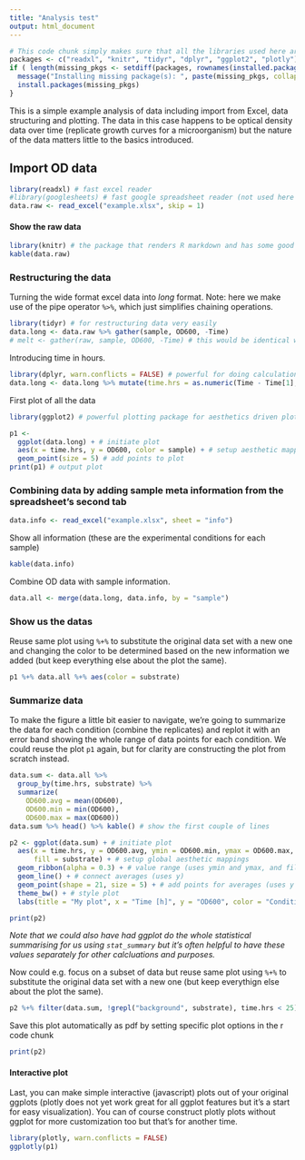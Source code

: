 ```yaml
---
title: "Analysis test"
output: html_document
---
```


```r
# This code chunk simply makes sure that all the libraries used here are installed, it will not be shown in the report (notice echo = FALSE).
packages <- c("readxl", "knitr", "tidyr", "dplyr", "ggplot2", "plotly")
if ( length(missing_pkgs <- setdiff(packages, rownames(installed.packages()))) > 0) {
  message("Installing missing package(s): ", paste(missing_pkgs, collapse = ", "))
  install.packages(missing_pkgs)
}
```


This is a simple example analysis of data including import from Excel, data structuring and plotting. The data in this case happens to be optical density data over time (replicate growth curves for a microorganism) but the nature of the data matters little to the basics introduced. 

## Import OD data

```r
library(readxl) # fast excel reader
#library(googlesheets) # fast google spreadsheet reader (not used here but could be useful)
data.raw <- read_excel("example.xlsx", skip = 1)
```

#### Show the raw data

```r
library(knitr) # the package that renders R markdown and has some good additional functionality
kable(data.raw)
```

### Restructuring the data

Turning the wide format excel data into *long* format. Note: here we make use of the pipe operator `%>%`, which just simplifies chaining operations.

```r
library(tidyr) # for restructuring data very easily
data.long <- data.raw %>% gather(sample, OD600, -Time)
# melt <- gather(raw, sample, OD600, -Time) # this would be identical without using %>%
```

Introducing time in hours.

```r
library(dplyr, warn.conflicts = FALSE) # powerful for doing calculations on data (by group, etc.)
data.long <- data.long %>% mutate(time.hrs = as.numeric(Time - Time[1], units = "hours"))
```

First plot of all the data

```r
library(ggplot2) # powerful plotting package for aesthetics driven plotting

p1 <- 
  ggplot(data.long) + # initiate plot
  aes(x = time.hrs, y = OD600, color = sample) + # setup aesthetic mappings
  geom_point(size = 5) # add points to plot
print(p1) # output plot
```


### Combining data by adding sample meta information from the spreadsheet's second tab

```r
data.info <- read_excel("example.xlsx", sheet = "info")
```

Show all information (these are the experimental conditions for each sample)

```r
kable(data.info)
```

Combine OD data with sample information.

```r
data.all <- merge(data.long, data.info, by = "sample")
```

### Show us the datas

Reuse same plot using `%+%` to substitute the original data set with a new one and changing the color to be determined based on the new information we added (but keep everything else about the plot the same). 

```r
p1 %+% data.all %+% aes(color = substrate)
```

### Summarize data

To make the figure a little bit easier to navigate, we're going to summarize the data for each condition (combine the replicates) and replot it with an error band showing the whole range of data points for each condition. We could reuse the plot `p1` again, but for clarity are constructing the plot from scratch instead. 

```r
data.sum <- data.all %>%
  group_by(time.hrs, substrate) %>%
  summarize(
    OD600.avg = mean(OD600),
    OD600.min = min(OD600),
    OD600.max = max(OD600))
data.sum %>% head() %>% kable() # show the first couple of lines

p2 <- ggplot(data.sum) + # initiate plot
  aes(x = time.hrs, y = OD600.avg, ymin = OD600.min, ymax = OD600.max, 
      fill = substrate) + # setup global aesthetic mappings
  geom_ribbon(alpha = 0.3) + # value range (uses ymin and ymax, and fill for color)
  geom_line() + # connect averages (uses y)
  geom_point(shape = 21, size = 5) + # add points for averages (uses y and fill for color)
  theme_bw() + # style plot
  labs(title = "My plot", x = "Time [h]", y = "OD600", color = "Condition") # add labels

print(p2)
```

*Note that we could also have had ggplot do the whole statistical summarising for us using `stat_summary` but it's often helpful to have these values separately for other calcluations and purposes.*

Now could e.g. focus on a subset of data but reuse same plot using `%+%` to substitute the original data set with a new one (but keep everythign else about the plot the same). 

```r
p2 %+% filter(data.sum, !grepl("background", substrate), time.hrs < 25)
```

Save this plot automatically as pdf by setting specific plot options in the r code chunk

```r
print(p2)
```

#### Interactive plot

Last, you can make simple interactive (javascript) plots out of your original ggplots (plotly does not yet work great for all ggplot features but it's a start for easy visualization). You can of course construct plotly plots without ggplot for more customization too but that's for another time.

```r
library(plotly, warn.conflicts = FALSE)
ggplotly(p1)
```





